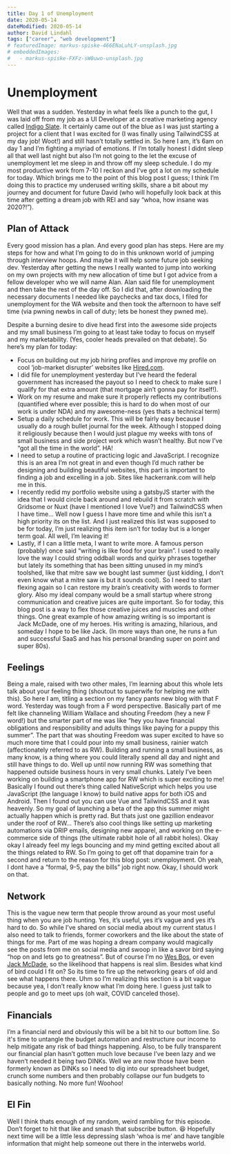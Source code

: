 ```yaml
---
title: Day 1 of Unemployment
date: 2020-05-14
dateModified: 2020-05-14
author: David Lindahl
tags: ["career", "web development"]
# featuredImage: markus-spiske-466ENaLuhLY-unsplash.jpg
# embeddedImages:
#   - markus-spiske-FXFz-sW0uwo-unsplash.jpg
---
```


# Unemployment
Well that was a sudden. Yesterday in what feels like a punch to the gut, I was laid off from my job as a UI Developer at a creative marketing agency called [Indigo Slate](https://indigoslate.com/). It certainly came out of the blue as I was just starting a project for a client that I was excited for (I was finally using TailwindCSS at my day job! Woot!) and still hasn’t totally settled in. So here I am, it’s 6am on day 1 and I’m fighting a myriad of emotions. If I’m totally honest I didnt sleep all that well last night but also I’m not going to the let the excuse of unemployment let me sleep in and throw off my sleep schedule. I do my most productive work from 7-10 I reckon and I’ve got a lot on my schedule for today. Which brings me to the point of this blog post I guess; I think I’m doing this to practice my underused writing skills, share a bit about my journey and document for future David (who will hopefully look back at this time after getting a dream job with REI and say “whoa, how insane was 2020?!”). 
## Plan of Attack
Every good mission has a plan. And every good plan has steps. Here are my steps for how and what I’m going to do in this unknown world of jumping through interview hoops. And maybe it will help some future job seeking dev. Yesterday after getting the news I really wanted to jump into working on my own projects with my new allocation of time but I got advice from a fellow developer who we will name Alan. Alan said file for unemployment and then take the rest of the day off. So I did that, after downloading the necessary documents I needed like paychecks and tax docs, I filed for unemployment for the WA website and then took the afternoon to have self time (via pwning newbs in call of duty; lets be honest they pwned me). 

Despite a burning desire to dive head first into the awesome side projects and my small business I’m going to at least take today to focus on myself and my marketability. (Yes, cooler heads prevailed on that debate). So here’s my plan for today: 
- Focus on building out my job hiring profiles and improve my profile on cool ‘job-market disrupter’ websites like [Hired.com](http://dlndl.co/hired). 
- I did file for unemployment yesterday but I’ve heard the federal government has increased the payout so I need to check to make sure I qualify for that extra amount (that mortgage ain’t gonna pay for itself!). 
- Work on my resume and make sure it properly reflects my contributions (quantified where ever possible; this is hard to do when most of our work is under NDA) and my awesome-ness (yes thats a technical term)
- Setup a daily schedule for work. This will be fairly easy because I usually do a rough bullet journal for the week. Although I stopped doing it religiously because then I would just plague my weeks with tons of small business and side project work which wasn’t healthy. But now I’ve “got all the time in the world”. HA! 
- I need to setup a routine of practicing logic and JavaScript. I recognize this is an area I’m not great in and even though I’d much rather be designing and building beautiful websites, this part is important to finding a job and excelling in a job. Sites like hackerrank.com will help me in this. 
- I recently redid my portfolio website using a gatsbyJS starter with the idea that I would circle back around and rebuild it from scratch with Gridsome or Nuxt (have I mentioned I love Vue?) and TailwindCSS when I have time… Well now I guess I have more time and while this isn’t a high priority its on the list. And I just realized this list was supposed to be for today, I’m just realizing this item isn’t for today but is a longer term goal. All well, I’m leaving it! 
- Lastly, if I can a little meta, I want to write more. A famous person (probably) once said “writing is like food for your brain”. I used to really love the way I could string oddball words and quirky phrases together but lately its something that has been sitting unused in my mind’s toolshed, like that mitre saw we bought last summer (just kidding, I don’t even know what a mitre saw is but it sounds cool). So I need to start flexing again so I can restore my brain’s creativity with words to former glory. Also my ideal company would be a small startup where strong communication and creative juices are quite important. So for today, this blog post is a way to flex those creative juices and muscles and other things.  One great example  of how amazing writing is so important is Jack McDade, one of my heroes. His writing is amazing, hilarious, and someday I hope to be like Jack. (In more ways than one, he runs a fun and successful SaaS and has his personal branding super on point and super 80s). 
## Feelings
Being a male, raised with two other males, I’m learning about this whole lets talk about your feeling thing (shoutout to superwife for helping me with this). So here I am, titling a section on my fancy pants new blog with that F word. Yesterday was tough from a F word perspective. Basically part of me felt like channeling William Wallace and shouting Freedom (hey a new F word!) but the smarter part of me was like “hey you have financial obligations and responsibility and adults things like paying for a puppy this summer”. The part that was shouting Freedom was super excited to have so much more time that I could pour into my small business, rainier watch (affectionately referred to as RW). Building and running a small business, as many know, is a thing where you could literally spend all day and night and still have things to do. Well up until now running RW was something that happened outside business hours in very small chunks. Lately I’ve been working on building a smartphone app for RW which is super exciting to me! Basically I found out there’s thing called NativeScript which helps you use JavaScript (the language I know) to build native apps for both iOS and Android. Then I found out you can use Vue and TailwindCSS and it was heavenly. So my goal of launching a beta of the app this summer might actually happen which is pretty rad. But thats just one gazillion endeavor under the roof of RW… There’s also cool things like setting up marketing automations via DRIP emails, designing new apparel, and working on the e-commerce side of things (the ultimate rabbit hole of all rabbit holes). Okay okay I already feel my legs bouncing and my mind getting excited about all the things related to RW. So I’m going to get off that dopamine train for a second and return to the reason for this blog post: unemployment. Oh yeah, I dont have a “formal, 9-5, pay the bills” job right now. Okay, I should work on that. 
## Network
This is the vague new term that people throw around as your most useful thing when you are job hunting. Yes, it’s useful, yes it’s vague and yes it’s hard to do. So while I’ve shared on social media about my current status I also need to talk to friends, former coworkers and the like about the state of things for me. Part of me was hoping a dream company would magically see the posts from me on social media and swoop in like a savor bird saying “hop on and lets go to greatness”. But of course I’m no [Wes Bos](https://twitter.com/wesbos), or even [Jack McDade](https://twitter.com/jackmcdade), so the likelihood that happens is real slim. Besides what kind of bird could I fit on? So its time to fire up the networking gears of old and see what happens there. Uhm so I’m realizing this section is a bit vague because yea, I don’t really know what I’m doing here. I guess just talk to people and go to meet ups (oh wait, COVID canceled those). 
## Financials
I’m a financial nerd and obviously this will be a bit hit to our bottom line. So it's time to untangle the budget automation and restructure our income to help mitigate any risk of bad things happening. Also, to be fully transparent our financial plan hasn’t gotten much love because I’ve been lazy and we haven’t needed it being two DINKs. Well we are now those have been formerly known as DINKs so I need to dig into our spreadsheet budget, crunch some numbers and then probably collapse our fun budgets to basically nothing. No more fun! Woohoo! 
## El Fin
Well I think thats enough of my random, weird rambling for this episode. Don’t forget to hit that like and smash that subscribe button. 😆 Hopefully next time will be a little less depressing slash ‘whoa is me’ and have tangible information that might help someone out there in the interwebs world. 